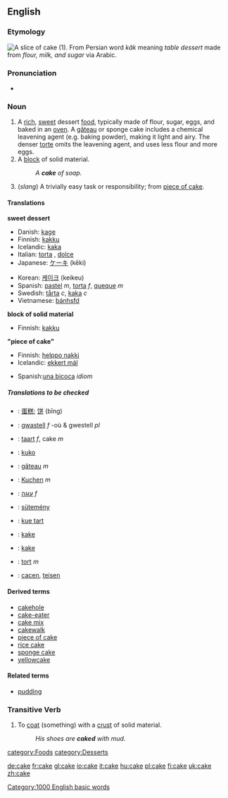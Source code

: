 {{BE-wip}}
<br>
{{wikipedia}}
{{commons}}
==English==

===Etymology===
[[Image:Sachertorte_DSC03027.JPG|thumb|right|A slice of cake (1).]]
From Persian word ''kâk'' meaning ''table dessert'' made from ''flour, milk, and sugar'' via Arabic.

===Pronunciation===
*{{audio|en-us-cake.ogg|Audio (US)}}
{{rfp}}

===Noun===
{{en-noun-reg}}

# A [[rich]], [[sweet]] dessert [[food]], typically made of flour, sugar, eggs, and baked in an [[oven]].  A [[gâteau]] or sponge cake includes a chemical leavening agent (e.g. baking powder), making it light and airy.  The denser [[torte]] omits the leavening agent, and uses less flour and more eggs.
# A [[block]] of solid material.
#:''A '''cake''' of soap.''
# (''slang'') A trivially easy task or responsibility; from [[piece of cake]].

====Translations====
<!--DefA-->'''sweet dessert'''
{{top}}
*Danish: [[kage]] {{c}}
*Finnish: [[kakku]]
*Icelandic: [[kaka]]
*Italian: [[torta]] {{f}}, [[dolce]] {{m}}
*Japanese: [[ケーキ]] (kēki)
{{mid}}
*Korean: [[케이크]] (keikeu)
*Spanish: [[pastel]] ''m'', [[torta]] ''f'', [[queque]] ''m''
*Swedish: [[tårta]] ''c'', [[kaka]] ''c''
*Vietnamese: [[bánh]]sfd
{{bottom}}

<!--DefB-->'''block of solid material'''
{{top}}
*Finnish: [[kakku]]
{{mid}}
{{bottom}}

<!--DefC-->'''"piece of cake"'''
{{top}}
*Finnish: [[helppo nakki]]
*Icelandic: [[ekkert mál]]
{{mid}}
*Spanish:[[una bicoca]] ''idiom''
{{bottom}}

=====Translations to be checked=====
{{checktrans}}

*{{ttbc|Chinese}}: [[蛋糕]]; [[饼]] (bǐng)
*{{ttbc|Breton}}: [[gwastell]] ''f'' -où & gwestell ''pl''
*{{ttbc|Dutch}}: [[taart]] ''f'', cake ''m''
*{{ttbc|Esperanto}}: [[kuko]]
*{{ttbc|French}}: [[gâteau]] ''m''
*{{ttbc|German}}: [[Kuchen]] ''m''
*{{ttbc|Hebrew}}: [[עוגה]] ''f''
*{{ttbc|Hungarian}}: [[sütemény]]
*{{ttbc|Indonesian}}: [[kue tart]]
*{{ttbc|Norwegian (bokmål)}}: [[kake]]
*{{ttbc|Norwegian (nynorsk)}}: [[kake]]
*{{ttbc|Polish}}: [[tort]] ''m''
*{{ttbc|Welsh}}: [[cacen]], [[teisen]]

====Derived terms====
*[[cakehole]]
*[[cake-eater]]
*[[cake mix]]
*[[cakewalk]]
*[[piece of cake]]
*[[rice cake]]
*[[sponge cake]]
*[[yellowcake]]

====Related terms====
*[[pudding]]

===Transitive Verb===
{{en-infl-reg-other-e|cak|e}}

# To [[coat]] (something) with a [[crust]] of solid material.
#:''His shoes are '''caked''' with mud.''

[[Category:1000 English basic words]]
[[category:Foods]]
[[category:Desserts]]

[[de:cake]]
[[fr:cake]]
[[gl:cake]]
[[io:cake]]
[[it:cake]]
[[hu:cake]]
[[pl:cake]]
[[fi:cake]]
[[uk:cake]]
[[zh:cake]]